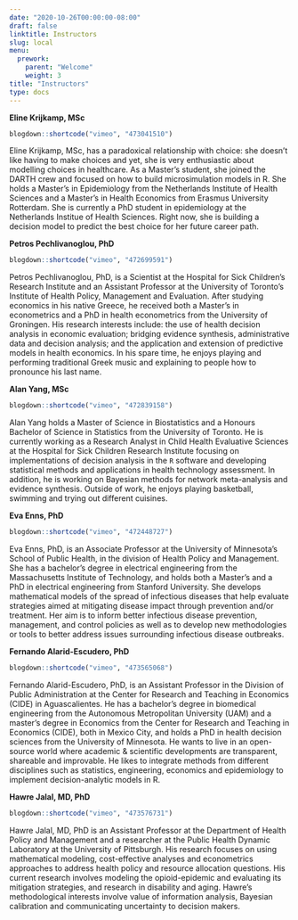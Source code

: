 ---
date: "2020-10-26T00:00:00-08:00"
draft: false
linktitle: Instructors
slug: local
menu:
  prework:
    parent: "Welcome"
    weight: 3
title: "Instructors"
type: docs
---

**Eline Krijkamp, MSc** <a href="https://www.researchgate.net/profile/Eline_Krijkamp2" target="_blank"><i class="fas fa-link"></i></a> <a href="https://github.com/krijkamp" target="_blank"><i class="fab fa-github"></i></a> 

```{r, echo=F}
blogdown::shortcode("vimeo", "473041510")
```

Eline Krijkamp, MSc, has a paradoxical relationship with choice: she doesn’t like having to make choices and yet, she is very enthusiastic about modelling choices in healthcare. As a Master’s student, she joined the DARTH crew and focused on how to build microsimulation models in R. She holds a Master’s in Epidemiology from the Netherlands Institute of Health Sciences and a Master’s in Health Economics from Erasmus University Rotterdam. She is currently a PhD student in epidemiology at the Netherlands Institue of Health Sciences. Right now, she is building a decision model to predict the best choice for her future career path.

**Petros Pechlivanoglou, PhD** <a href="https://ihpme.utoronto.ca/faculty/petros-pechlivanoglou/" target="_blank"><i class="fas fa-link"></i></a> <a href="https://github.com/ppehli" target="_blank"><i class="fab fa-github"></i></a> 

```{r, echo=F}
blogdown::shortcode("vimeo", "472699591")
```

Petros Pechlivanoglou, PhD, is a Scientist at the Hospital for Sick Children’s Research Institute and an Assistant Professor at the University of Toronto’s Institute of Health Policy, Management and Evaluation. After studying economics in his native Greece, he received both a Master’s in econometrics and a PhD in health econometrics from the University of Groningen. His research interests include: the use of health decision analysis in economic evaluation; bridging evidence synthesis, administrative data and decision analysis; and the application and extension of predictive models in health economics. In his spare time, he enjoys playing and performing traditional Greek music and explaining to people how to pronounce his last name.

**Alan Yang, MSc** <a href="https://www.linkedin.com/in/alan-yang-287b8080/" target="_blank"><i class="fas fa-link"></i></a> <a href="https://github.com/alanyang0924" target="_blank"><i class="fab fa-github"></i></a>

```{r, echo=F}
blogdown::shortcode("vimeo", "472839158")
```

Alan Yang holds a Master of Science in Biostatistics and a Honours Bachelor of Science in Statistics from the University of Toronto. He is currently working as a Research Analyst in Child Health Evaluative Sciences at the Hospital for Sick Children Research Institute focusing on implementations of decision analysis in the `R` software and developing statistical methods and applications in health technology assessment. In addition, he is working on Bayesian methods for network meta-analysis and evidence synthesis. Outside of work, he enjoys playing basketball, swimming and trying out different cuisines.

**Eva Enns, PhD** <a href="https://directory.sph.umn.edu/bio/sph-a-z/eva-enns" target="_blank"><i class="fas fa-link"></i></a> <a href="https://github.com/evaenns" target="_blank"><i class="fab fa-github"></i></a> 

```{r, echo=F}
blogdown::shortcode("vimeo", "472448727")
```

Eva Enns, PhD, is an Associate Professor at the University of Minnesota’s School of Public Health, in the division of Health Policy and Management. She has a bachelor’s degree in electrical engineering from the Massachusetts Institute of Technology, and holds both a Master’s and a PhD in electrical engineering from Stanford University. She develops mathematical models of the spread of infectious diseases that help evaluate strategies aimed at mitigating disease impact through prevention and/or treatment. Her aim is to inform better infectious disease prevention, management, and control policies as well as to develop new methodologies or tools to better address issues surrounding infectious disease outbreaks.

**Fernando Alarid-Escudero, PhD** <a href="https://www.cide.edu/dap/en/profesores/profesor/?id=277" target="_blank"><i class="fas fa-link"></i></a> <a href="https://github.com/feralaes" target="_blank"><i class="fab fa-github"></i></a> 

```{r, echo=F}
blogdown::shortcode("vimeo", "473565068")
```

Fernando Alarid-Escudero, PhD, is an Assistant Professor in the Division of Public Administration at the Center for Research and Teaching in Economics (CIDE) in Aguascalientes. He has a bachelor’s degree in biomedical engineering from the Autonomous Metropolitan University (UAM) and a master’s degree in Economics from the Center for Research and Teaching in Economics (CIDE), both in Mexico City, and holds a PhD in health decision sciences from the University of Minnesota. He wants to live in an open-source world where academic & scientific developments are transparent, shareable and improvable. He likes to integrate methods from different disciplines such as statistics, engineering, economics and epidemiology to implement decision-analytic models in R. 

**Hawre Jalal, MD, PhD** <a href="https://publichealth.pitt.edu/home/directory/hawre-jalal" target="_blank"><i class="fas fa-link"></i></a> <a href="https://github.com/hjalal" target="_blank"><i class="fab fa-github"></i></a> 

```{r, echo=F}
blogdown::shortcode("vimeo", "473576731")
```

Hawre Jalal, MD, PhD is an Assistant Professor at the Department of Health Policy and Management and a researcher at the Public Health Dynamic Laboratory at the University of Pittsburgh. His research focuses on using mathematical modeling, cost-effective analyses and econometrics approaches to address health policy and resource allocation questions. His current research involves modeling the opioid-epidemic and evaluating its mitigation strategies, and research in disability and aging. Hawre’s methodological interests involve value of information analysis, Bayesian calibration and communicating uncertainty to decision makers.



